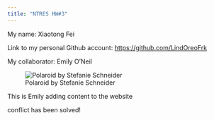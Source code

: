 ```yaml
---
title: "NTRES HW#3"
---
```


My name: Xiaotong Fei

Link to my personal Github account: <https://github.com/LindOreoFrk>

My collaborator: Emily O'Neil

![Polaroid by Stefanie Schneider](https://image.invaluable.com/housePhotos/Auctionata/52/570852/H4580-L77728566.jpg)


This is Emily adding content to the website
 
conflict has been solved! 





